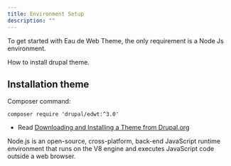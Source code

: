 ```yaml
---
title: Environment Setup
description: ""
---
```


To get started with Eau de Web Theme, the only requirement is a Node Js environment.

How to install drupal theme.

## Installation theme

Composer command:

```shell
composer require 'drupal/edwt:^3.0'
```

- Read [Downloading and Installing a Theme from Drupal.org](https://www.drupal.org/docs/user_guide/en/extend-theme-install.html)


<Card title="NodeJS">
  Node.js is an open-source, cross-platform, back-end JavaScript runtime
  environment that runs on the V8 engine and executes JavaScript code outside a
  web browser.
</Card>
